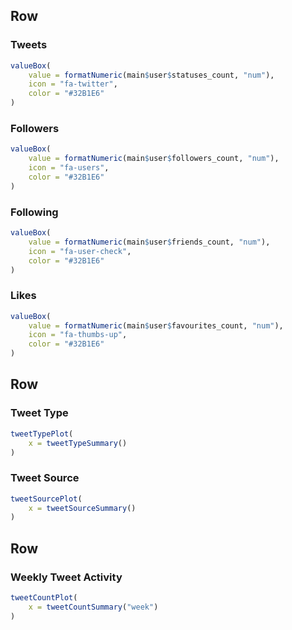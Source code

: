 Row
----------


### Tweets {id=homeValueBox_Tweets}

```r
valueBox(
    value = formatNumeric(main$user$statuses_count, "num"),
    icon = "fa-twitter",
    color = "#32B1E6"
)
```

### Followers {id=homeValueBox_Followers}

```r
valueBox(
    value = formatNumeric(main$user$followers_count, "num"),
    icon = "fa-users",
    color = "#32B1E6"
)
```

### Following {id=homeValueBox_Following}

```r
valueBox(
    value = formatNumeric(main$user$friends_count, "num"),
    icon = "fa-user-check",
    color = "#32B1E6"
)
```

### Likes {id=homeValueBox_Likes}

```r
valueBox(
    value = formatNumeric(main$user$favourites_count, "num"),
    icon = "fa-thumbs-up",
    color = "#32B1E6"
)
```

Row
----------

### **Tweet Type** {id=homePlot_TweetType}

```r
tweetTypePlot(
    x = tweetTypeSummary()
)
```

### **Tweet Source** {id=homePlot_TweetSource}

```r
tweetSourcePlot(
    x = tweetSourceSummary()
)
```

### 

Row
----------

### **Weekly Tweet Activity** {id=homePlot_TweetActivity}

```r
tweetCountPlot(
    x = tweetCountSummary("week")
)
```
